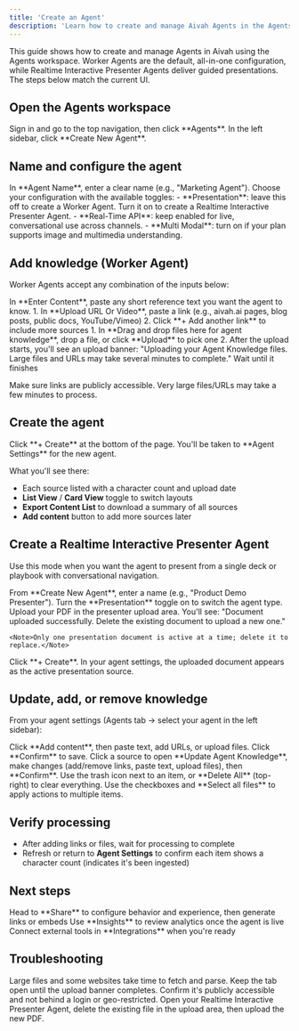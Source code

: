 ```yaml
---
title: 'Create an Agent'
description: 'Learn how to create and manage Aivah Agents in the Agents workspace'
---
```


This guide shows how to create and manage Agents in Aivah using the Agents workspace. Worker Agents are the default, all-in-one configuration, while Realtime Interactive Presenter Agents deliver guided presentations. The steps below match the current UI.

## Open the Agents workspace

<Steps>
  <Step title="Navigate to Agents">
    Sign in and go to the top navigation, then click **Agents**.
  </Step>
  <Step title="Create New Agent">
    In the left sidebar, click **Create New Agent**.
  </Step>
</Steps>

## Name and configure the agent

<Steps>
  <Step title="Enter Agent Name">
    In **Agent Name**, enter a clear name (e.g., "Marketing Agent").
  </Step>
  <Step title="Configure Settings">
    Choose your configuration with the available toggles:
    - **Presentation**: leave this off to create a Worker Agent. Turn it on to create a Realtime Interactive Presenter Agent.
    - **Real-Time API**: keep enabled for live, conversational use across channels.
    - **Multi Modal**: turn on if your plan supports image and multimedia understanding.
  </Step>
</Steps>

## Add knowledge (Worker Agent)

Worker Agents accept any combination of the inputs below:

<AccordionGroup>
  <Accordion title="Paste text">
    In **Enter Content**, paste any short reference text you want the agent to know.
  </Accordion>
  
  <Accordion title="Add URLs or videos">
    1. In **Upload URL Or Video**, paste a link (e.g., aivah.ai pages, blog posts, public docs, YouTube/Vimeo)
    2. Click **+ Add another link** to include more sources
  </Accordion>
  
  <Accordion title="Upload files">
    1. In **Drag and drop files here for agent knowledge**, drop a file, or click **Upload** to pick one
    2. After the upload starts, you'll see an upload banner: "Uploading your Agent Knowledge files. Large files and URLs may take several minutes to complete." Wait until it finishes
  </Accordion>
</AccordionGroup>

<Tip>Make sure links are publicly accessible. Very large files/URLs may take a few minutes to process.</Tip>

## Create the agent

<Steps>
  <Step title="Create Agent">
    Click **+ Create** at the bottom of the page.
  </Step>
  <Step title="Access Agent Settings">
    You'll be taken to **Agent Settings** for the new agent.
  </Step>
</Steps>

What you'll see there:
- Each source listed with a character count and upload date
- **List View** / **Card View** toggle to switch layouts
- **Export Content List** to download a summary of all sources
- **Add content** button to add more sources later

## Create a Realtime Interactive Presenter Agent

Use this mode when you want the agent to present from a single deck or playbook with conversational navigation.

<Steps>
  <Step title="Start Creation">
    From **Create New Agent**, enter a name (e.g., "Product Demo Presenter").
  </Step>
  <Step title="Enable Presenter Mode">
    Turn the **Presentation** toggle on to switch the agent type.
  </Step>
  <Step title="Upload Document">
    Upload your PDF in the presenter upload area. You'll see: "Document uploaded successfully. Delete the existing document to upload a new one."
    
    <Note>Only one presentation document is active at a time; delete it to replace.</Note>
  </Step>
  <Step title="Create Agent">
    Click **+ Create**. In your agent settings, the uploaded document appears as the active presentation source.
  </Step>
</Steps>

## Update, add, or remove knowledge

From your agent settings (Agents tab → select your agent in the left sidebar):

<AccordionGroup>
  <Accordion title="Add new sources">
    Click **Add content**, then paste text, add URLs, or upload files. Click **Confirm** to save.
  </Accordion>
  
  <Accordion title="Edit sources">
    Click a source to open **Update Agent Knowledge**, make changes (add/remove links, paste text, upload files), then **Confirm**.
  </Accordion>
  
  <Accordion title="Delete sources">
    Use the trash icon next to an item, or **Delete All** (top-right) to clear everything.
  </Accordion>
  
  <Accordion title="Bulk actions">
    Use the checkboxes and **Select all files** to apply actions to multiple items.
  </Accordion>
</AccordionGroup>

## Verify processing

- After adding links or files, wait for processing to complete
- Refresh or return to **Agent Settings** to confirm each item shows a character count (indicates it's been ingested)

## Next steps

<CardGroup cols={2}>
  <Card title="Configure Behavior" icon="gear">
    Head to **Share** to configure behavior and experience, then generate links or embeds
  </Card>
  <Card title="Review Analytics" icon="chart-line">
    Use **Insights** to review analytics once the agent is live
  </Card>
  <Card title="Connect Tools" icon="plug">
    Connect external tools in **Integrations** when you're ready
  </Card>
</CardGroup>

## Troubleshooting

<AccordionGroup>
  <Accordion title="Uploads feel slow">
    Large files and some websites take time to fetch and parse. Keep the tab open until the upload banner completes.
  </Accordion>
  
  <Accordion title="A link doesn't ingest">
    Confirm it's publicly accessible and not behind a login or geo-restricted.
  </Accordion>
  
  <Accordion title="Replace presenter deck">
    Open your Realtime Interactive Presenter Agent, delete the existing file in the upload area, then upload the new PDF.
  </Accordion>
</AccordionGroup>
